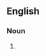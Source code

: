 {{also|mantits}}
==English==

===Noun===
{{head|en|noun plural form}}

# {{plural of|man tit|lang=en}}